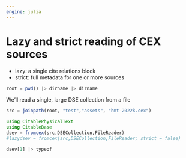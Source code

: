 ```yaml
---
engine: julia
---
```


# Lazy and strict reading of CEX sources

- lazy: a single cite relations block
- strict: full metadata for one or more sources

```julia
root = pwd() |> dirname |> dirname
```

We'll read a single, large DSE collection from a file

```julia
src = joinpath(root, "test","assets", "hmt-2022k.cex")

using CitablePhysicalText
using CitableBase
dsev = fromcex(src,DSECollection,FileReader)
#lazydsev = fromcex(src,DSECollection,FileReader; strict = false)
```


```julia
dsev[1] |> typeof
```